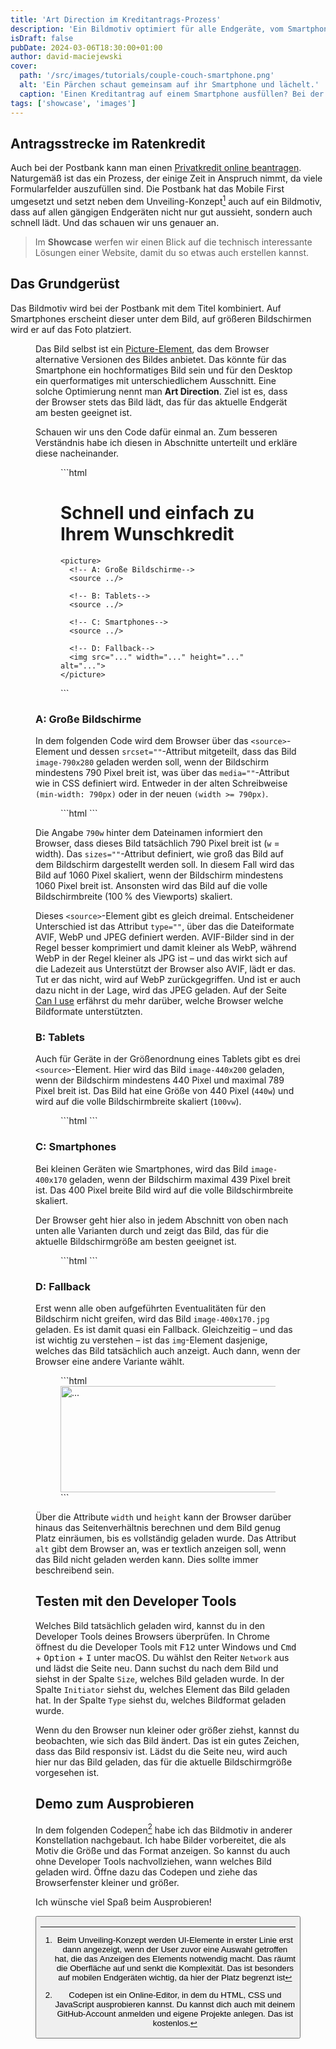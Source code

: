 ```yaml
---
title: 'Art Direction im Kreditantrags-Prozess'
description: 'Ein Bildmotiv optimiert für alle Endgeräte, vom Smartphone bis zum großen Bildschirm: Die Postbank zeigt im Kreditantrag, wie es geht. Technik-Check!'
isDraft: false
pubDate: 2024-03-06T18:30:00+01:00
author: david-maciejewski
cover:
  path: '/src/images/tutorials/couple-couch-smartphone.png'
  alt: 'Ein Pärchen schaut gemeinsam auf ihr Smartphone und lächelt.'
  caption: 'Einen Kreditantrag auf einem Smartphone ausfüllen? Bei der Postbank geht’s.'
tags: ['showcase', 'images']
---
```



## Antragsstrecke im Ratenkredit

Auch bei der Postbank kann man einen [Privatkredit online beantragen](https://www.postbank.de/privatkunden/produkte/kredite/privatkredit-direkt.html). Naturgemäß ist das ein Prozess, der einige Zeit in Anspruch nimmt, da viele Formularfelder auszufüllen sind. Die Postbank hat das Mobile First umgesetzt und setzt neben dem Unveiling-Konzept[^1] auch auf ein Bildmotiv, dass auf allen gängigen Endgeräten nicht nur gut aussieht, sondern auch schnell lädt. Und das schauen wir uns genauer an.

> Im **Showcase** werfen wir einen Blick auf die technisch interessante Lösungen einer Website, damit du so etwas auch erstellen kannst.

## Das Grundgerüst

Das Bildmotiv wird bei der Postbank mit dem Titel kombiniert. Auf Smartphones erscheint dieser unter dem Bild, auf größeren Bildschirmen wird er auf das Foto platziert.

<Figure imagePath="/src/images/tutorials/postbank-compare-screens.png" caption="Das Bildmotiv auf dem Smartphone, Tablet und großen Bildschirm." alt="Alt" />

Das Bild selbst ist ein [Picture-Element](https://developer.mozilla.org/en-US/docs/Web/HTML/Element/picture), das dem Browser alternative Versionen des Bildes  anbietet. Das könnte für das Smartphone ein hochformatiges Bild sein und für den Desktop ein querformatiges mit unterschiedlichem Ausschnitt. Eine solche Optimierung nennt man **Art Direction**. Ziel ist es, dass der Browser stets das Bild lädt, das für das aktuelle Endgerät am besten geeignet ist.

Schauen wir uns den Code dafür einmal an. Zum besseren Verständnis habe ich diesen in Abschnitte unterteilt und erkläre diese nacheinander.

<Figure caption="Stark vereinfachter Code des Bild-Elements">
  ```html
  <div class="image-with-title">
    <h1>Schnell und einfach zu Ihrem Wunschkredit</h1>

    <picture>
      <!-- A: Große Bildschirme-->
      <source ../>

      <!-- B: Tablets-->
      <source ../>

      <!-- C: Smartphones-->
      <source ../>

      <!-- D: Fallback-->
      <img src="..." width="..." height="..." alt="...">
    </picture>
  </div>
  ```
</Figure>

### A: Große Bildschirme

In dem folgenden Code wird dem Browser über das `<source>`-Element und dessen `srcset=""`-Attribut mitgeteilt, dass das Bild `image-790x280` geladen werden soll, wenn der Bildschirm mindestens 790 Pixel breit ist, was über das `media=""`-Attribut wie in CSS definiert wird. Entweder in der alten Schreibweise `(min-width: 790px)` oder in der neuen `(width >= 790px)`.


<Figure caption={false}>
  ```html
  <!-- A: Große Bildschirme-->
  <source srcset="image-790x280.avif 790w" media="(min-width: 790px)" sizes="(min-width: 1060px) 1060px, 100vw" type="image/avif">

  <source srcset="image-790x280.webp 790w" media="(min-width: 790px)" sizes="(min-width: 1060px) 1060px, 100vw" type="image/webp">

  <source srcset="image-790x280.jpg 790w" media="(min-width: 790px)" sizes="(min-width: 1060px) 1060px, 100vw" type="image/jpeg">
  ```
</Figure>

Die Angabe `790w` hinter dem Dateinamen informiert den Browser, dass dieses Bild tatsächlich 790 Pixel breit ist (`w` = width). Das `sizes=""`-Attribut definiert, wie groß das Bild auf dem Bildschirm dargestellt werden soll. In diesem Fall wird das Bild auf 1060 Pixel skaliert, wenn der Bildschirm mindestens 1060 Pixel breit ist. Ansonsten wird das Bild auf die volle Bildschirmbreite (100&#8239;% des Viewports) skaliert.

Dieses `<source>`-Element gibt es gleich dreimal. Entscheidener Unterschied ist das Attribut `type=""`, über das die Dateiformate AVIF, WebP und JPEG definiert werden. AVIF-Bilder sind in der Regel besser komprimiert und damit kleiner als WebP, während WebP in der Regel kleiner als JPG ist – und das wirkt sich auf die Ladezeit aus Unterstützt der Browser also AVIF, lädt er das. Tut er das nicht, wird auf WebP zurückgegriffen. Und ist er auch dazu nicht in der Lage, wird das JPEG geladen. Auf der Seite [Can I use](https://caniuse.com/?search=image%20format) erfährst du mehr darüber, welche Browser welche Bildformate unterstützten.

### B: Tablets

Auch für Geräte in der Größenordnung eines Tablets gibt es drei `<source>`-Element. Hier wird das Bild `image-440x200` geladen, wenn der Bildschirm mindestens 440 Pixel und maximal 789 Pixel breit ist. Das Bild hat eine Größe von 440 Pixel (`440w`) und wird auf die volle Bildschirmbreite skaliert (`100vw`).

<Figure caption={false}>
  ```html
  <!-- B: Tablets-->
  <source srcset="image-440x200.avif 440w" media="(min-width: 440px) and (max-width: 789px)" sizes="100vw" type="image/avif">

  <source srcset="image-440x200.webp 440w" media="(min-width: 440px) and (max-width: 789px)" sizes="100vw" type="image/webp">

  <source srcset="image-440x200.jpg 440w" media="(min-width: 440px) and (max-width: 789px)" sizes="100vw" type="image/jpeg">
  ```
</Figure>

### C: Smartphones

Bei kleinen Geräten wie Smartphones, wird das Bild `image-400x170` geladen, wenn der Bildschirm maximal 439 Pixel breit ist. Das 400 Pixel breite Bild wird auf die volle Bildschirmbreite skaliert.

Der Browser geht hier also in jedem Abschnitt von oben nach unten alle Varianten durch und zeigt das Bild, das für die aktuelle Bildschirmgröße am besten geeignet ist.

<Figure caption={false}>
  ```html
  <!-- C: Smartphones-->
  <source srcset="image-400x170.avif 400w" media="(max-width: 439px)" sizes="100vw" type="image/avif">

  <source srcset="image-400x170.webp 400w" media="(max-width: 439px)" sizes="100vw" type="image/webp">

  <source srcset="image-400x170.jpg 400w" media="(max-width: 439px)" sizes="100vw" type="image/jpeg">
  ```
</Figure>

### D: Fallback

Erst wenn alle oben aufgeführten Eventualitäten für den Bildschirm nicht greifen, wird das Bild `image-400x170.jpg` geladen. Es ist damit quasi ein Fallback. Gleichzeitig – und das ist wichtig zu verstehen – ist das `img`-Element dasjenige, welches das Bild tatsächlich auch anzeigt. Auch dann, wenn der Browser eine andere Variante wählt.

<Figure caption={false}>
  ```html
  <!-- Abschnitt D-->
  <img src="image-400x170.jpg 400w" width="400" height="170" alt="...">
  ```
</Figure>

Über die Attribute `width` und `height` kann der Browser darüber hinaus das Seitenverhältnis berechnen und dem Bild genug Platz einräumen, bis es vollständig geladen wurde. Das Attribut `alt` gibt dem Browser an, was er textlich anzeigen soll, wenn das Bild nicht geladen werden kann. Dies sollte immer beschreibend sein.

## Testen mit den Developer Tools

Welches Bild tatsächlich geladen wird, kannst du in den Developer Tools deines Browsers überprüfen. In Chrome öffnest du die Developer Tools mit <kbd>F12</kbd> unter Windows und <kbd>Cmd</kbd> + <kbd>Option</kbd> + <kbd>I</kbd> unter macOS. Du wählst den Reiter `Network` aus und lädst die Seite neu. Dann suchst du nach dem Bild und siehst in der Spalte `Size`, welches Bild geladen wurde. In der Spalte `Initiator` siehst du, welches Element das Bild geladen hat. In der Spalte `Type` siehst du, welches Bildformat geladen wurde.

Wenn du den Browser nun kleiner oder größer ziehst, kannst du beobachten, wie sich das Bild ändert. Das ist ein gutes Zeichen, dass das Bild responsiv ist. Lädst du die Seite neu, wird auch hier nur das Bild geladen, das für die aktuelle Bildschirmgröße vorgesehen ist.

## Demo zum Ausprobieren

In dem folgenden Codepen[^2] habe ich das Bildmotiv in anderer Konstellation nachgebaut. Ich habe Bilder vorbereitet, die als Motiv die Größe und das Format anzeigen. So kannst du auch ohne Developer Tools nachvollziehen, wann welches Bild geladen wird. Öffne dazu das Codepen und ziehe das Browserfenster kleiner und größer.

<Codepen id="wvZamyR" height="500" tab="html"/>

Ich wünsche viel Spaß beim Ausprobieren!

<Button href="https://codepen.io/macx/pen/wvZamyR" label="Zur Demo" primary={true} />

[^1]: Beim Unveiling-Konzept werden UI-Elemente in erster Linie erst dann angezeigt, wenn der User zuvor eine Auswahl getroffen hat, die das Anzeigen des Elements notwendig macht. Das räumt die Oberfläche auf und senkt die Komplexität. Das ist besonders auf mobilen Endgeräten wichtig, da hier der Platz begrenzt ist
[^2]: Codepen ist ein Online-Editor, in dem du HTML, CSS und JavaScript ausprobieren kannst. Du kannst dich auch mit deinem GitHub-Account anmelden und eigene Projekte anlegen. Das ist kostenlos.
